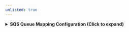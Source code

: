 ```yaml
---
unlisted: true
---
```


<details>
<summary><b>SQS Queue Mapping Configuration (Click to expand)</b></summary>

```yaml showLineNumbers
resources:
  - kind: AWS::SQS::Queue
    selector:
      query: 'true'
    port:
      entity:
        mappings:
          identifier: .QueueUrl
          title: .QueueName
          blueprint: sqsQueue
          properties:
            queueName: .QueueName
            queueUrl: .QueueUrl
            queueArn: .QueueArn
            fifoQueue: .FifoQueue
            visibilityTimeout: .VisibilityTimeout
          relations:
            awsAccount: .awsAccount
```

</details>


